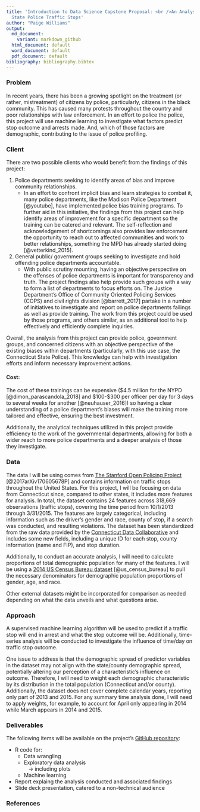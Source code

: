 ```yaml
---
title: 'Introduction to Data Science Capstone Proposal: <br />An Analysis of Connecticut
  State Police Traffic Stops'
author: "Paige Williams"
output:
  md_document:
    variant: markdown_github
  html_document: default
  word_document: default
  pdf_document: default
bibliography: bibliography.bibtex
---
```


### Problem
In recent years, there has been a growing spotlight on the treatment (or rather, mistreatment) of citizens by police, particularly, citizens in the black community. This has caused many protests throughout the country and poor relationships with law enforcement. In an effort to police the police, this project will use machine learning to investigate what factors predict stop outcome and arrests made. And, which of those factors are demographic, contributing to the issue of police profiling.


### Client
There are two possible clients who would benefit from the findings of this project:<br /> 

1. Police departments seeking to identify areas of bias and improve community relationships.
    + In an effort to confront implicit bias and learn strategies to combat it, many police departments, like the Madison Police Department [@youtube], have implemented police bias training programs. To further aid in this initiative, the findings from this project can help identify areas of improvement for a specific department so the training can be catered and relevant. The self-reflection and acknowledgement of shortcomings also provides law enforcement the opportunity to reach out to affected communities and work to better relationships, something the MPD has already started doing [@vetterkind_2015].
2. General public/ government groups seeking to investigate and hold offending police departments accountable.
    + With public scrutiny mounting, having an objective perspective on the offenses of police departments is important for transparency and truth. The project findings also help provide such groups with a way to form a list of departments to focus efforts on. The Justice Department’s Office of Community Oriented Policing Services (COPS) and civil rights division [@barrett_2017] partake in a number of initiatives to investigate and report on police departments failings as well as provide training. The work from this project could be used by those programs, and others similar, as an additional tool to help effectively and efficiently complete inquiries.  
    
Overall, the analysis from this project can provide police, government groups, and concerned citizens with an objective perspective of the existing biases within departments (particularly, with this use case, the Connecticut State Police). This knowledge can help with investigation efforts and inform necessary improvement actions. 

#### Cost: 
The cost of these trainings can be expensive (\$4.5 million for the NYPD [@dimon_parascandola_2018] and \$100-\$300 per officer per day for 3 days to several weeks for another [@neuhauser_2016]) so having a clear understanding of a police department's biases will make the training more tailored and effective, ensuring the best investment.

Additionally, the analytical techniques utilized in this project provide efficiency to the work of the governmental departments, allowing for both a wider reach to more police departments and a deeper analysis of those they investigate.

### Data
The data I will be using comes from [The Stanford Open Policing Project](https://openpolicing.stanford.edu/) [@2017arXiv170605678P] and contains information on traffic stops throughout the United States. For this project, I will be focusing on data from Connecticut since, compared to other states, it includes more features for analysis. In total, the dataset contains 24 features across 318,669 observations (traffic stops), covering the time period from 10/1/2013 through 3/31/2015. The features are largely categorical, including information such as the driver's gender and race, county of stop, if a search was conducted, and resulting violations. The dataset has been standardized from the raw data provided by the [Connecticut Data Collaborative](http://ctrp3.ctdata.org/rawdata/) and  includes some new fields, including a unique ID for each stop, county information (name and FIP), and stop duration.

Additionally, to conduct an accurate analysis, I will need to calculate proportions of total demographic population for many of the features. I will be using a [2014 US Census Bureau dataset](https://www.census.gov/data/datasets/2016/demo/popest/counties-detail.html#tables) [@us_census_bureau] to pull the necessary denominators for demographic population proportions of gender, age, and race. 

Other external datasets might be incorporated for comparison as needed depending on what the data unveils and what questions arise. 

### Approach
A supervised machine learning algorithm will be used to predict if a traffic stop will end in arrest and what the stop outcome will be. Additionally, time-series analysis will be conducted to investigate the influence of time/day on traffic stop outcome. 

One issue to address is that the demographic spread of predictor variables in the dataset may not align with the state/county demographic spread, potentially altering our perception of a characteristic’s influence on outcome. Therefore, I will need to weight each demographic characteristic by its distribution in the total population (Connecticut and/or county). Additionally, the dataset does not cover complete calendar years, reporting only part of 2013 and 2015. For any summary time analysis done, I will need to apply weights, for example, to account for April only appearing in 2014 while March appears in 2014 and 2015. 

### Deliverables
The following items will be available on the project's [GitHub repository](https://github.com/paigewil/capstone):<br /> 

* R code for:
    + Data wrangling
    + Exploratory data analysis
    <br />&nbsp;&nbsp;&nbsp;-> including plots
    + Machine learning
* Report explaing the analysis conducted and associated findings
* Slide deck presentation, catered to a non-technical audience


### References

